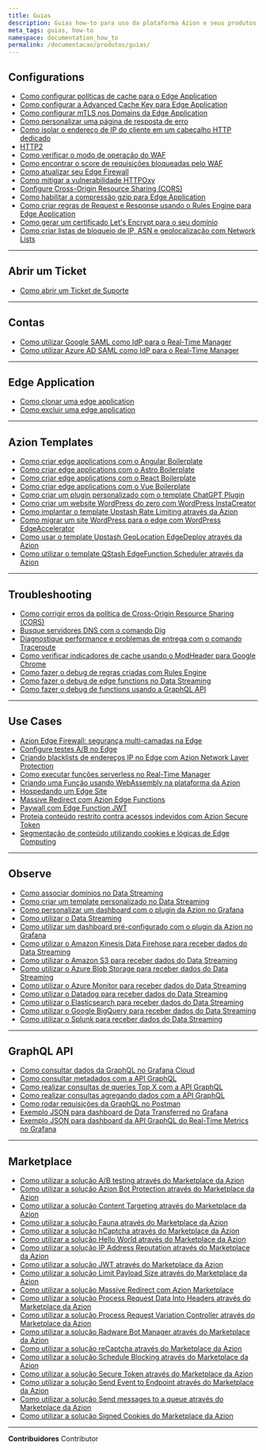 ```yaml
---
title: Guias
description: Guias how-to para uso da plataforma Azion e seus produtos.
meta_tags: guias, how-to
namespace: documentation_how_to
permalink: /documentacao/produtos/guias/
---
```


## Configurations

- [Como configurar políticas de cache para o Edge Application](/pt-br/documentacao/produtos/guias/edge-caching/)
- [Como configurar a Advanced Cache Key para Edge Application](/pt-br/documentacao/produtos/guias/desempenho-apis-sites-application-acceleration/)
- [Como configurar mTLS nos Domains da Edge Application](/pt-br/documentacao/produtos/guias/mtls/)
- [Como personalizar uma página de resposta de erro](/pt-br/documentacao/produtos/guias/personalizar-pagina-resposta-erro/)
- [Como isolar o endereço de IP do cliente em um cabeçalho HTTP dedicado](/pt-br/documentacao/produtos/guias/ip-original-header/)
- [HTTP2](/pt-br/documentacao/produtos/guias/http2/)
- [Como verificar o modo de operação do WAF](/pt-br/documentacao/produtos/guias/como-verificar-modo-do-seu-waf/)
- [Como encontrar o score de requisições bloqueadas pelo WAF](/pt-br/documentacao/produtos/guias/como-encontrar-score-de-requisicoes-bloqueadas-pelo-waf/)
- [Como atualizar seu Edge Firewall](/pt-br/documentacao/produtos/guias/como-atualizar-seu-edge-firewall/)
- [Como mitigar a vulnerabilidade HTTPOxy](/pt-br/documentacao/produtos/guias/como-mitigar-vulnerabilidade-httpoxy/)
- [Configure Cross-Origin Resource Sharing (CORS)](/pt-br/documentacao/produtos/guias/cross-origin-resource-sharing-cors/)
- [Como habilitar a compressão gzip para Edge Application](/pt-br/documentacao/produtos/guias/use-gzip-mime-types/)
- [Como criar regras de Request e Response usando o Rules Engine para Edge Application](/pt-br/documentacao/produtos/guias/sites-estaticos-na-edge/)
- [Como gerar um certificado Let's Encrypt para o seu domínio](/pt-br/documentacao/produtos/guias/como-gerar-um-certificado-lets-encrypt/)
- [Como criar listas de bloqueio de IP, ASN e geolocalização com Network Lists](/pt-br/documentacao/produtos/guias/blacklists-enderecos-ip-edge/)

---

## Abrir um Ticket

- [Como abrir um Ticket de Suporte](/pt-br/documentacao/produtos/guias/abrir-tickets/)

---

## Contas

- [Como utilizar Google SAML como IdP para o Real-Time Manager](/pt-br/documentacao/produtos/guias/sso-google-saml/)
- [Como utilizar Azure AD SAML como IdP para o Real-Time Manager](/pt-br/documentacao/produtos/guias/sso-azure-saml/)

---

## Edge Application

- [Como clonar uma edge application](/pt-br/documentacao/produtos/guias/clonar-edge-application/)
- [Como excluir uma edge application](/pt-br/documentacao/produtos/guias/excluir-edge-application/)

---

## Azion Templates

- [Como criar edge applications com o Angular Boilerplate](/pt-br/documentacao/produtos/guias/angular-boilerplate/)
- [Como criar edge applications com o Astro Boilerplate](/pt-br/documentacao/produtos/guias/astro-boilerplate/)
- [Como criar edge applications com o React Boilerplate](/pt-br/documentacao/produtos/guias/react-boilerplate/)
- [Como criar edge applications com o Vue Boilerplate](/pt-br/documentacao/produtos/guias/vue-boilerplate/)
- [Como criar um plugin personalizado com o template ChatGPT Plugin](/pt-br/documentacao/produtos/guias/chatgpt-plugin/)
- [Como criar um website WordPress do zero com WordPress InstaCreator](/pt-br/documentacao/produtos/guias/wordpress-instacreator/)
- [Como implantar o template Upstash Rate Limiting através da Azion](/pt-br/documentacao/produtos/guias/upstash-rate-limiting/)
- [Como migrar um site WordPress para o edge com WordPress EdgeAccelerator](/pt-br/documentacao/produtos/guias/wordpress-edgeaccelerator/)
- [Como usar o template Upstash GeoLocation EdgeDeploy através da Azion](/pt-br/documentacao/produtos/guias/upstash-geolocation-edgedeploy/)
- [Como utilizar o template QStash EdgeFunction Scheduler através da Azion](/pt-br/documentacao/produtos/guias/qstash-edge-function-scheduler/)

---

## Troubleshooting

- [Como corrigir erros da política de Cross-Origin Resource Sharing (CORS)](/pt-br/documentacao/produtos/guias/erros-cors/)
- [Busque servidores DNS com o comando Dig](/pt-br/documentacao/produtos/guias/executar-o-comando-dig/)
- [Diagnostique performance e problemas de entrega com o comando Traceroute](/pt-br/documentacao/produtos/guias/executar-o-comando-traceroute/)
- [Como verificar indicadores de cache usando o ModHeader para Google Chrome](/pt-br/documentacao/produtos/guias/verificar-tempo-de-cache-da-pagina/)
- [Como fazer o debug de regras criadas com Rules Engine](/pt-br/documentacao/produtos/guias/debug-regras/)
- [Como fazer o debug de edge functions no Data Streaming](/pt-br/documentacao/produtos/guias/debugging-functions-data-streaming/)
- [Como fazer o debug de functions usando a GraphQL API](/pt-br/documentacao/produtos/guias/debugging-functions-graphql/)

---

## Use Cases

- [Azion Edge Firewall: segurança multi-camadas na Edge](/pt-br/documentacao/produtos/guias/edge-firewall/)
- [Configure testes A/B no Edge](/pt-br/documentacao/produtos/guias/ab-testing/)
- [Criando blacklists de endereços IP no Edge com Azion Network Layer Protection](/pt-br/documentacao/produtos/guias/blacklists-enderecos-ip-edge/)
- [Como executar  funções serverless no Real-Time Manager](/pt-br/documentacao/produtos/guias/funcoes-serverless/)
- [Criando uma Função usando WebAssembly na plataforma da Azion](/pt-br/documentacao/produtos/guias/webassembly-na-plataforma-azion/)
- [Hospedando um Edge Site](/pt-br/documentacao/produtos/guias/hospedagem-edge-site/)
- [Massive Redirect com Azion Edge Functions](/pt-br/documentacao/produtos/guias/massive-redirect/)
- [Paywall com Edge Function JWT](/pt-br/documentacao/produtos/guias/paywall-edge-function-jwt/)
- [Proteja conteúdo restrito contra acessos indevidos com Azion Secure Token](/pt-br/documentacao/produtos/guias/secure-token/)
- [Segmentação de conteúdo utilizando cookies e lógicas de Edge Computing](/pt-br/documentacao/produtos/guias/segmentacao-conteudo/)

---

## Observe

- [Como associar domínios no Data Streaming](/pt-br/documentacao/produtos/guias/data-streaming-associar-dominios/)
- [Como criar um template personalizado no Data Streaming](/pt-br/documentacao/produtos/guias/data-streaming-template-personalizado/)
- [Como personalizar um dashboard com o plugin da Azion no Grafana](/pt-br/documentacao/produtos/guias/azion-plugin-grafana/)
- [Como utilizar o Data Streaming](/pt-br/documentacao/produtos/guias/como-usar-data-streaming/)
- [Como utilizar um dashboard pré-configurado com o plugin da Azion no Grafana](/pt-br/documentacao/produtos/guias/azion-plugin-grafana-dash-pre-configurado/)
- [Como utilizar o Amazon Kinesis Data Firehose para receber dados do Data Streaming](/pt-br/documentacao/produtos/guias/amazon-kinesis-endpoint/)
- [Como utilizar o Amazon S3 para receber dados do Data Streaming](/pt-br/documentacao/produtos/guias/amazon-s3-endpoint/)
- [Como utilizar o Azure Blob Storage para receber dados do Data Streaming](/pt-br/documentacao/produtos/guias/azure-blob-endpoint/)
- [Como utilizar o Azure Monitor para receber dados do Data Streaming](/pt-br/documentacao/produtos/guias/azure-monitor-endpoint/)
- [Como utilizar o Datadog para receber dados do Data Streaming](/pt-br/documentacao/produtos/guias/datadog-endpoint/)
- [Como utilizar o Elasticsearch para receber dados do Data Streaming](/pt-br/documentacao/produtos/guias/elasticsearch-endpoint/)
- [Como utilizar o Google BigQuery para receber dados do Data Streaming](/pt-br/documentacao/produtos/guias/google-bigquery-endpoint/)
- [Como utilizar o Splunk para receber dados do Data Streaming](/pt-br/documentacao/produtos/guias/splunk-endpoint/)

---

## GraphQL API

- [Como consultar dados da GraphQL no Grafana Cloud](/pt-br/documentacao/produtos/guias/graphql-grafana-cloud/)
- [Como consultar metadados com a API GraphQL](/pt-br/documentacao/produtos/guias/graphql-metadados/)
- [Como realizar consultas de queries Top X com a API GraphQL](/pt-br/documentacao/produtos/guias/graphql-query-top-x/)
- [Como realizar consultas agregando dados com a API GraphQL](/pt-br/documentacao/produtos/guias/graphql-dados-agregados/)
- [Como rodar requisições da GraphQL no Postman](/pt-br/documentacao/produtos/guias/consultar-graphql-postman/)
- [Exemplo JSON para dashboard de Data Transferred no Grafana](/pt-br/documentacao/produtos/real-time-metrics/data-transferred-dash/)
- [Exemplo JSON para dashboard da API GraphQL do Real-Time Metrics no Grafana](/pt-br/documentacao/produtos/real-time-metrics/metrics-dash/)

---

## Marketplace

- [Como utilizar a solução A/B testing através do Marketplace da Azion](/pt-br/documentacao/produtos/guias/ab-testing-marketplace/)
- [Como utilizar a solução Azion Bot Protection através do Marketplace da Azion](/pt-br/documentacao/produtos/guias/bot-protection/)
- [Como utilizar a solução Content Targeting através do Marketplace da Azion](/pt-br/documentacao/produtos/guias/content_target_mktp/)
- [Como utilizar a solução Fauna através do Marketplace da Azion](/pt-br/documentacao/produtos/guias/fauna/)
- [Como utilizar a solução hCaptcha através do Marketplace da Azion](/pt-br/documentacao/produtos/guias/hcaptcha/)
- [Como utilizar a solução Hello World através do Marketplace da Azion](/pt-br/documentacao/produtos/guias/helloworld/)
- [Como utilizar a solução IP Address Reputation através do Marketplace da Azion](/pt-br/documentacao/produtos/guias/ipaddress/)
- [Como utilizar a solução JWT através do Marketplace da Azion](/pt-br/documentacao/produtos/guias/jwt/)
- [Como utilizar a solução Limit Payload Size através do Marketplace da Azion](/pt-br/documentacao/produtos/guias/limitpayload/)
- [Como utilizar a solução Massive Redirect com Azion Marketplace](/pt-br/documentacao/produtos/guias/how-to-redirecionamento-massivo/)
- [Como utilizar a solução Process Request Data Into Headers através do Marketplace da Azion](/pt-br/documentacao/produtos/guias/requestdata/)
- [Como utilizar a solução Process Request Variation Controller através do Marketplace da Azion](/pt-br/documentacao/produtos/guias/requestvariation/)
- [Como utilizar a solução Radware Bot Manager através do Marketplace da Azion](/pt-br/documentacao/produtos/guias/radware/)
- [Como utilizar a solução reCaptcha através do Marketplace da Azion](/pt-br/documentacao/produtos/guias/recaptcha/)
- [Como utilizar a solução Schedule Blocking através do Marketplace da Azion](/pt-br/documentacao/produtos/guias/schedule-blocking/)
- [Como utilizar a solução Secure Token através do Marketplace da Azion](/pt-br/documentacao/produtos/guias/securetoken/)
- [Como utilizar a solução Send Event to Endpoint através do Marketplace da Azion](/pt-br/documentacao/produtos/guias/send-event/)
- [Como utilizar a solução Send messages to a queue através do Marketplace da Azion](/pt-br/documentacao/produtos/guias/sendmessages/)
- [Como utilizar a solução Signed Cookies do Marketplace da Azion](/pt-br/documentacao/produtos/guias/signed-cookies/)





---


**Contribuidores** <ContributorList>Contributor</ContributorList>
